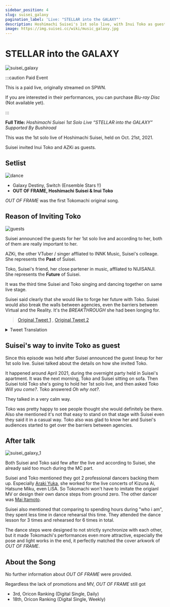 ```yaml
---
sidebar_position: 4
slug: suisei_galaxy
pagination_label: 'Live: "STELLAR into the GALAXY"'
description: Hoshimachi Suisei's 1st solo live, with Inui Toko as guest. Tokomachi also announced their first original song.
image: https://img.suisei.cc/wiki/music_galaxy.jpg
---
```



# STELLAR into the GALAXY

![suisei_galaxy](/img/topics/suisei_galaxy.jpg)

:::caution Paid Event

This is a paid live, originally streamed on SPWN.

If you are interested in their performances, you can purchase _Blu-ray Disc_ (Not available yet).

:::

**Full Title:** _Hoshimachi Suisei 1st Solo Live “STELLAR into the GALAXY” Supported By Bushiroad_

This was the 1st solo live of Hoshimachi Suisei, held on Oct. 21st, 2021.

Suisei invited Inui Toko and AZKi as guests.

## Setlist

![dance](/img/topics/20211021_04.jpg)

- Galaxy Destiny, Switch (Ensemble Stars !!)
- **OUT OF FRAME, Hoshimachi Suisei & Inui Toko**

_OUT OF FRAME_ was the first Tokomachi original song.

## Reason of Inviting Toko

![guests](/img/topics/20211021_03.jpg)

> <YTTime Id="d95pYGLpgXE" Time="45:05" Desc="Guest announcement" />

Suisei announced the guests for her 1st solo live and according to her, both of them are really important to her.

AZKi, the other VTuber / singer affliated to INNK Music, Suisei's colleage. She represents the **Past** of Suisei.

Toko, Suisei's friend, her close partener in music, affliated to NIJISANJI. She represents the **Future** of Suisei.

It was the third time Suisei and Toko singing and dancing together on same live stage.

Suisei said clearly that she would like to forge her future with Toko. Suisei would also break the walls between agencies, even the barriers between Virtual and the Reality. It's the _BREAKTHROUGH_ she had been longing for.

> [<SNSIcon Name="twitter" /> Original Tweet 1](https://twitter.com/inui_toko/status/1436300024401436673) , [<SNSIcon Name="twitter" /> Original Tweet 2](https://twitter.com/suisei_hosimati/status/1436303328741265410)

<details> <summary>Tweet Translation</summary>

<img src={require('/img/topics/20211021_06.jpg').default} style={{ width: '35rem' }} />
<br />
<img src={require('/img/topics/20211021_05.jpg').default} style={{ width: '35rem' }} />
<br />

</details>

## Suisei's way to invite Toko as guest

> <YTLink Id="21ELJRyo-xI&t=2157s" />

Since this episode was held after Suisei announced the guest lineup for her 1st solo live. Suisei talked about the details on how she invited Toko.

It happened around April 2021, during the overnight party held in Suisei's apartment. It was the next morning, Toko and Suisei sitting on sofa. Then Suisei told Toko she's going to hold her 1st solo live, and then asked Toko _Will you come?_. Toko answered _Oh why not?_.

They talked in a very calm way.

Toko was pretty happy to see people thought she would definitely be there. Also she mentioned it's not that easy to stand on that stage with Suisei even they said it in a casual way. Toko also was glad to know her and Suisei's audiences started to get over the barriers between agencies.

## After talk

![suisei_galaxy_1](/img/topics/20211021_01.jpg)

> <YTTime Id="9G6I4EQT3G8" Time="17:21" Desc="Suisei's after talk about guests" />

> <YTTime Id="Ql5YkeQ6iDg" Time="04:31" Desc="Tokomachi talking on radio" />

Both Suisei and Toko said few after the live and according to Suisei, she already said too much during the MC part.

Suisei and Toko mentioned they got 2 professional dancers backing them up. Especially [<SNSIcon Name="twitter" /> Araki Yuka](https://twitter.com/araki__yuka), she worked for the live concerts of Kizuna Ai, Hatsune Miku, even LiSA. So Tokomachi won't have to imitate the origianl MV or design their own dance steps from ground zero. The other dancer was [<SNSIcon Name="twitter" /> Mai Itamoto](https://twitter.com/mai_dance_mai).

Suisei also mentioned that comparing to spending hours during "who i am", they spent less time in dance rehearsal this time. They attended the dance lesson for 3 times and rehearsed for 6 times in total.

The dance steps were designed to not strictly synchronize with each other, but it made Tokomachi's performances even more attractive, especially the pose and light works in the end, it perfectly matched the cover arkwork of _OUT OF FRAME_.

## About the Song

No further information about _OUT OF FRAME_ were provided.

Regardless the lack of promotions and MV, _OUT OF FRAME_ still got

- 3rd, Oricon Ranking (Digital Single, Daily)
- 18th, Oricon Ranking (Digital Single, Weekly)
